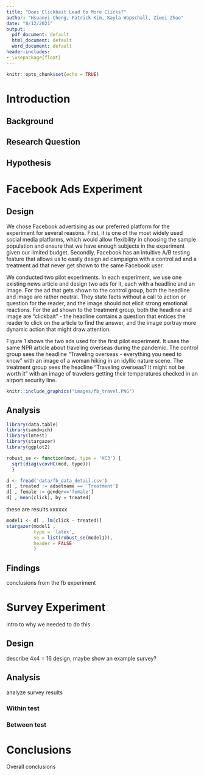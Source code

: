 ```yaml
---
title: "Does Clickbait Lead to More Clicks?"
author: "Hsuanyi Cheng, Patrick Kim, Kayla Wopschall, Ziwei Zhao"
date: "8/12/2021"
output:
  pdf_document: default
  html_document: default
  word_document: default
header-includes: 
- \usepackage{float}
---
```


```r
knitr::opts_chunk$set(echo = TRUE)
```

# Introduction

## Background

## Research Question

## Hypothesis
 

# Facebook Ads Experiment

## Design

We chose Facebook advertising as our preferred platform for the experiment for several reasons. First, it is one of the most widely used social media platforms, which would allow flexibility in choosing the sample population and ensure that we have enough subjects in the experiment given our limited budget. Secondly, Facebook has an intuitive A/B testing feature that allows us to easily design ad campaigns with a control ad and a treatment ad that never get shown to the same Facebook user. 

We conducted two pilot experiments. In each experiment, we use one existing news article and design two ads for it, each with a headline and an image. For the ad that gets shown to the control group, both the headline and image are rather neutral. They state facts without a call to action or question for the reader, and the image should not elicit strong emotional reactions. For the ad shown to the treatment group, both the headline and image are "clickbait" - the headline contains a question that entices the reader to click on the article to find the answer, and the image portray more dynamic action that might draw attention. 

Figure 1 shows the two ads used for the first pilot experiment. It uses the same NPR article about traveling overseas during the pandemic. The control group sees the headline "Traveling overseas - everything you need to know" with an image of a woman hiking in an idyllic nature scene. The treatment group sees the headline "Traveling overseas? It might not be worth it" with an image of travelers getting their temperatures checked in an airport security line. 

```r
knitr::include_graphics("images/fb_travel.PNG")
```


## Analysis

```r
library(data.table)
library(sandwich)
library(lmtest)
library(stargazer)
library(ggplot2) 

robust_se <- function(mod, type = 'HC3') { 
  sqrt(diag(vcovHC(mod, type)))
  }
```

```r
d <- fread('data/fb_data_detail.csv')
d[ , treated := adsetname == 'Treatment']
d[ , female := gender=='female']
d[ , mean(click), by = treated]
```

these are results xxxxxx

```r
model1 <- d[ , lm(click ~ treated)]
stargazer(model1 ,
          type = 'latex',
          se = list(robust_se(model1)),
          header = FALSE
          )
```

## Findings 

conclusions from the fb experiment

# Survey Experiment 

intro to why we needed to do this

## Design

describe 4x4 = 16 design, maybe show an example survey?

## Analysis 

analyze survey results 

### Within test

### Between test

# Conclusions 

Overall conclusions 

